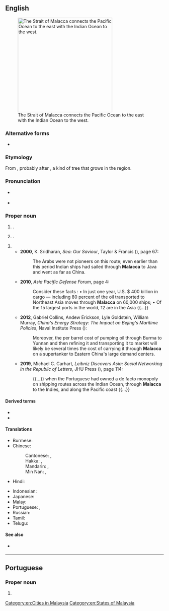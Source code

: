 {{also|malacca}}
==English==
{{wikipedia}}
[[Image:Strait of malacca.jpg|thumb|right|300px|The Strait of Malacca connects the Pacific Ocean to the east with the Indian Ocean to the west.]]

===Alternative forms===
* {{l|en|Melaka}}

===Etymology===
From {{bor|en|ms|Melaka}}, probably after {{m|ms|melaka}}, a kind of tree that grows in the region.

===Pronunciation===
* {{a|Malaysia}} {{IPA|en|/məˈlaka/|/məˈlakə/}}
* {{a|UK}} {{IPA|en|/məˈlækə/}}

===Proper noun===
{{en-proper noun}}

# {{place|en|A state in western <<c/Malaysia>>}}.
# {{place|en|capital city|state:Suf/Malacca|c/Malaysia}}.
# {{short for|en|Strait of Malacca}}
#* '''2000''', K. Sridharan, ''Sea: Our Saviour'', Taylor & Francis ({{ISBN|9788122412451}}), page 67:
#*: The Arabs were not pioneers on this route; even earlier than this period Indian ships had sailed through '''Malacca''' to Java and went as far as China.
#* '''2010''', ''Asia Pacific Defense Forum'', page 4:
#*: Consider these facts : • In just one year, U.S. $ 400 billion in cargo — including 80 percent of the oil transported to Northeast Asia moves through '''Malacca''' on 60,000 ships; • Of the 15 largest ports in the world, 12 are in the Asia {{...}}
#* '''2012''', Gabriel Collins, Andew Erickson, Lyle Goldstein, William Murray, ''China's Energy Strategy: The Impact on Bejing's Maritime Policies'', Naval Institute Press ({{ISBN|9781612511511}}):
#*: Moreover, the per barrel cost of pumping oil through Burma to Yunnan and then refining it and transporting it to market will likely be several times the cost of carrying it through '''Malacca''' on a supertanker to Eastern China&#39;s large demand centers.
#* '''2019''', Michael C. Carhart, ''Leibniz Discovers Asia: Social Networking in the Republic of Letters'', JHU Press ({{ISBN|9781421427546}}), page 114:
#*: {{...}} when the Portuguese had owned a de facto monopoly on shipping routes across the Indian Ocean, through '''Malacca''' to the Indies, and along the Pacific coast&nbsp;{{...}}

====Derived terms====
* {{l|en|Malacca cane}}
* {{l|en|Strait of Malacca}}

====Translations====
{{trans-top|state in Malaysia}}
* Burmese: {{t+|my|မာလကာ}}
* Chinese:
*: Cantonese: {{t|yue|馬六甲}}, {{t|yue|马六甲|tr=maa5 luk6 gaap3}}
*: Hakka: {{t|hak|馬六甲}}, {{t|hak|马六甲|tr=Mâ-liuk-kap}}
*: Mandarin: {{t+|cmn|馬六甲}}, {{t+|cmn|马六甲|tr=Mǎliùjiǎ}}
*: Min Nan: {{t|nan|馬六甲}}, {{t|nan|马六甲|tr=Má-la̍k-kah}}
* Hindi: {{t|hi|मलक्का}}
{{trans-mid}}
* Indonesian: {{t+|id|Melaka}}
* Japanese: {{t|ja|マラッカ|tr=Marakka}}
* Malay: {{t|ms|Melaka}}
* Portuguese: {{t|pt|Malaca|f}}, {{t|pt|Málaca|f}}
* Russian: {{t+|ru|Мала́кка|f}}
* Tamil: {{t|ta|மலாக்கா}}
* Telugu: {{t|te|మలక్కా}}
{{trans-bottom}}

====See also====
* {{q|not to be confused with}} {{l|en|Molucca}}

[[Category:en:Cities in Malaysia]]
[[Category:en:States of Malaysia]]

----

==Portuguese==

===Proper noun===
{{pt-proper noun|f}}

# {{alternative spelling of|pt|Malaca}}